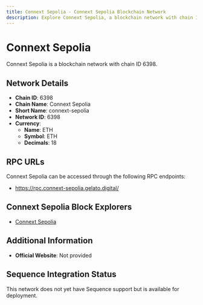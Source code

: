 ```yaml
--- 
title: Connext Sepolia - Connext Sepolia Blockchain Network
description: Explore Connext Sepolia, a blockchain network with chain ID 6398. Learn about its native currency, ETH, and how to interact with the network.
---
```


# Connext Sepolia

Connext Sepolia is a blockchain network with chain ID 6398.

## Network Details

- **Chain ID**: 6398
- **Chain Name**: Connext Sepolia
- **Short Name**: connext-sepolia
- **Network ID**: 6398
- **Currency**: 
  - **Name**: ETH
  - **Symbol**: ETH
  - **Decimals**: 18

## RPC URLs

Connext Sepolia can be accessed through the following RPC endpoints:

- https://rpc.connext-sepolia.gelato.digital/

## Connext Sepolia Block Explorers

- [Connext Sepolia](https://connext-sepolia.blockscout.com)

## Additional Information

- **Official Website**: Not provided

## Sequence Integration Status

This network does not yet have Sequence support but is available for deployment.
